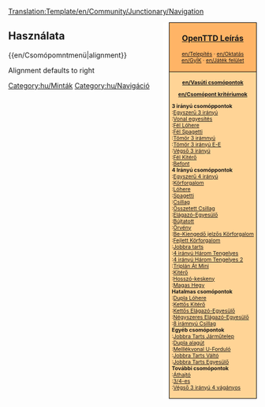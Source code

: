 <noinclude>[[Translation:Template/en/Community/Junctionary/Navigation]]</noinclude><noinclude></noinclude><div style="float:right; padding-left:12px; background:#ffffff;">
<div style="border:1px solid #000000; background:#ffb466; padding:5px; -moz-border-radius-topleft:5px; -moz-border-radius-topright:5px; font-size: 12pt;">
<center><strong><font size="3">[[en/OpenTTD (HU)|OpenTTD Leírás]]</font></strong></center>
<div style="font-size: 8pt; text-align: center;">
[[en/Telepítés]] &middot; 
[[en/Oktatás]]<br />
[[en/GyÍK]] &middot; 
[[en/Játék felület]]
</div>
</div>
<div style="border:1px solid black; border-top-width: 0px; background:#ffd496; padding:5px; -moz-border-radius-bottomleft:5px; -moz-border-radius-bottomright:8px; font-size: 8pt;">

<center>'''[[en/Vasúti csomópontok]]'''</center>
<center>'''[[en/Csomópont kritériumok]]'''</center>

'''3 irányú csomóppontok'''<br>
:[[en/Csomópont/Egyszerű 3 irányú|Egyszerű 3 irányú]]<br>
:[[en/Csomópont/Vonal egyesítés|Vonal egyesítés]]<br>
:[[en/Csomópont/Fél Lóhere|Fél Lóhere]]<br>
:[[en/Csomópont/Fél Spagetti|Fél Spagetti]]<br>
:[[en/Csomópont/Tömör 3 irányú|Tömör 3 irámnyú]]<br>
:[[en/Csomópont/Tömör 3 irányú Elágazó-Egyesülő|Tömör 3 irányú E-E]]<br>
:[[en/Csomópont/Végső 3 irányú|Végső 3 irányú]]<br>
:[[en/Csomópont/Fél Kitérő|Fél Kitérő]]<br>
:[[en/Csomópont/Befont|Befont]]<br>

'''4 Irányú csomóppontok'''<br>
:[[en/Csomópont/Egysezrű 4 irányú|Egyszerű 4 irányú]]<br>
:[[en/Csomópont/Körforgalom|Körforgalom]]<br>
:[[en/Csomópont/Lóhere|Lóhere]]<br>
:[[en/Csomópont/Spagetti|Spagetti]]<br>
:[[en/Csomópont/Csillag|Csillag]]<br>
:[[en/Csomópont/Öszetett Csillag|Összetett Csillag]]<br>
:[[en/Csomópont/Elágazó-Egyesülő|Elágazó-Egyesülő]]<br>
:[[en/Csomópont/Bújtatott|Bújtatott]]<br>
:[[en/Csomópont/Örvény|Örvény]]<br>
:[[en/Csomópont/Be-Kiemngedő jelzős Körforgalom|Be-Kiengedő jelzős Körforgalom]]<br>
:[[en/Csomópont/Fejlett Körforgalom|Fejlett Körforgalom]]<br>
:[[en/Csomópont/Jobbra tarts|Jobbra tarts]]<br>
:[[en/Csomópont/4 irányú Három Tengelyes|4 irányú Három Tengelyes]]<br>
:[[en/Csomópont/4 irányú Három Tengelyes 2|4 irányú Három Tengelyes 2]]<br>
:[[en/Csomópont/Triplán Át Mini|Triplán Át Mini]]<br>
:[[en/Csomópont/Kitérő|Kitérő]]<br>
:[[en/Csomópont/Hosszú-keskeny|Hosszó-keskeny]]<br>
:[[en/Csomópont/Magas Hegy|Magas Hegy]]<br>

'''Hatalmas csomópontok'''<br>
:[[en/Csomópont/Dupla Lóhere|Dupla Lóhere]]<br>
:[[en/Csomópont/Kettős Kitérő|Kettős Kitérő]]<br>
:[[en/Csomópont/Kettős Elágazó-Egyesülő|Kettős Elágazó-Egyesülő]]<br>
:[[en/Csomópont/Négyszeres Elágazó-Egyesülő|Négyszeres Elágazó-Egyesülő]]<br>
:[[en/Csomópont/8 irányú Csillag|8 irámnyú Csillag]]<br>

'''Egyéb csomópontok'''<br>
:[[en/Csomópont/Jobbra Tarts Járműtelep|Jobbra Tarts Járműtelep]]<br>
:[[en/Csomópont/Dupla alagút|Dupla alagút]]<br>
:[[en/Csomópont/Mellékvonal U-Forduló|Melllékvonal U-Forduló]]<br>
:[[en/Csomópont/Jobbra Tarts Váltó|Jobbra Tarts Váltó]]<br>
:[[en/Csomópont/Jobbra Tarst Egyesülő|Jobbra Tarts Egyesülő]]<br>

'''További csomópontok'''<br>
:[[en/Csomópont/Áthajtó|Áthajtó]]<br>
:[[en/Csomópont/3/4-es|3/4-es]]<br>
:[[en/Csomópont/Végső 3 irányú 4 vágyányos|Végső 3 irányú 4 vágányos]]<br>

</div>
</div>
<noinclude>


==Használata==
<nowiki>{{en/Csomópomntmenü|alignment}}</nowiki>

Alignment defaults to right
[[Category:hu/Minták]][[Category:hu/Navigáció]]
</noinclude>